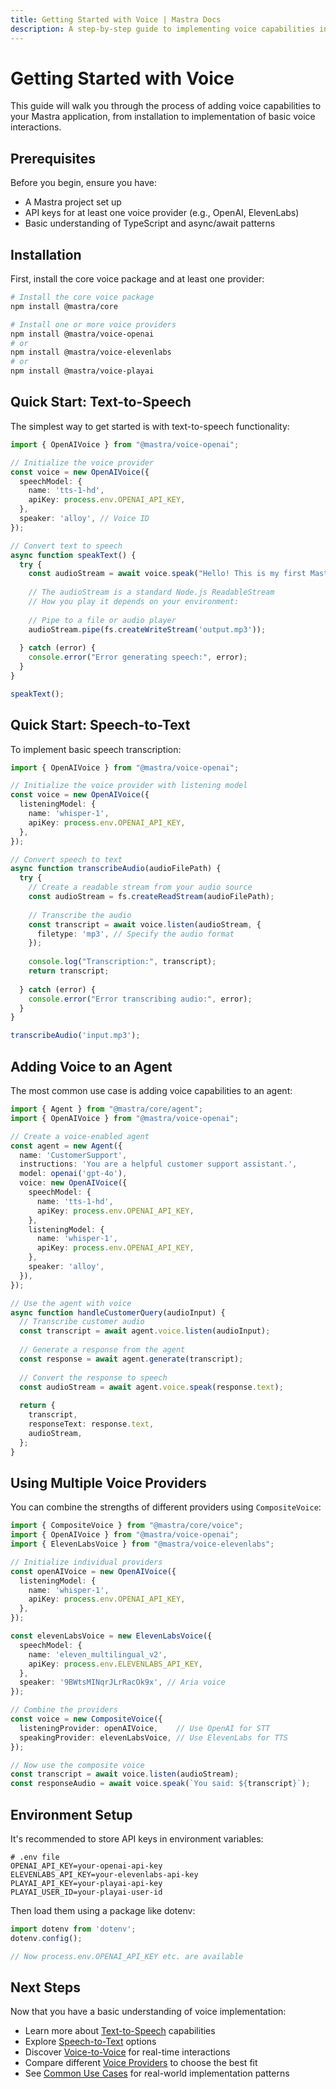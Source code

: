```yaml
---
title: Getting Started with Voice | Mastra Docs
description: A step-by-step guide to implementing voice capabilities in your Mastra applications, from installation to basic usage patterns.
---
```


# Getting Started with Voice

This guide will walk you through the process of adding voice capabilities to your Mastra application, from installation to implementation of basic voice interactions.

## Prerequisites

Before you begin, ensure you have:

- A Mastra project set up
- API keys for at least one voice provider (e.g., OpenAI, ElevenLabs)
- Basic understanding of TypeScript and async/await patterns

## Installation

First, install the core voice package and at least one provider:

```bash
# Install the core voice package
npm install @mastra/core

# Install one or more voice providers
npm install @mastra/voice-openai
# or
npm install @mastra/voice-elevenlabs
# or
npm install @mastra/voice-playai
```

## Quick Start: Text-to-Speech

The simplest way to get started is with text-to-speech functionality:

```typescript
import { OpenAIVoice } from "@mastra/voice-openai";

// Initialize the voice provider
const voice = new OpenAIVoice({
  speechModel: {
    name: 'tts-1-hd',
    apiKey: process.env.OPENAI_API_KEY,
  },
  speaker: 'alloy', // Voice ID
});

// Convert text to speech
async function speakText() {
  try {
    const audioStream = await voice.speak("Hello! This is my first Mastra voice application.");
    
    // The audioStream is a standard Node.js ReadableStream
    // How you play it depends on your environment:
    
    // Pipe to a file or audio player
    audioStream.pipe(fs.createWriteStream('output.mp3'));
    
  } catch (error) {
    console.error("Error generating speech:", error);
  }
}

speakText();
```

## Quick Start: Speech-to-Text

To implement basic speech transcription:

```typescript
import { OpenAIVoice } from "@mastra/voice-openai";

// Initialize the voice provider with listening model
const voice = new OpenAIVoice({
  listeningModel: {
    name: 'whisper-1',
    apiKey: process.env.OPENAI_API_KEY,
  },
});

// Convert speech to text
async function transcribeAudio(audioFilePath) {
  try {
    // Create a readable stream from your audio source
    const audioStream = fs.createReadStream(audioFilePath);
    
    // Transcribe the audio
    const transcript = await voice.listen(audioStream, {
      filetype: 'mp3', // Specify the audio format
    });
    
    console.log("Transcription:", transcript);
    return transcript;
    
  } catch (error) {
    console.error("Error transcribing audio:", error);
  }
}

transcribeAudio('input.mp3');
```

## Adding Voice to an Agent

The most common use case is adding voice capabilities to an agent:

```typescript
import { Agent } from "@mastra/core/agent";
import { OpenAIVoice } from "@mastra/voice-openai";

// Create a voice-enabled agent
const agent = new Agent({
  name: 'CustomerSupport',
  instructions: 'You are a helpful customer support assistant.',
  model: openai('gpt-4o'),
  voice: new OpenAIVoice({
    speechModel: {
      name: 'tts-1-hd',
      apiKey: process.env.OPENAI_API_KEY,
    },
    listeningModel: {
      name: 'whisper-1',
      apiKey: process.env.OPENAI_API_KEY,
    },
    speaker: 'alloy',
  }),
});

// Use the agent with voice
async function handleCustomerQuery(audioInput) {
  // Transcribe customer audio
  const transcript = await agent.voice.listen(audioInput);
  
  // Generate a response from the agent
  const response = await agent.generate(transcript);
  
  // Convert the response to speech
  const audioStream = await agent.voice.speak(response.text);
  
  return {
    transcript,
    responseText: response.text,
    audioStream,
  };
}
```

## Using Multiple Voice Providers

You can combine the strengths of different providers using `CompositeVoice`:

```typescript
import { CompositeVoice } from "@mastra/core/voice";
import { OpenAIVoice } from "@mastra/voice-openai";
import { ElevenLabsVoice } from "@mastra/voice-elevenlabs";

// Initialize individual providers
const openAIVoice = new OpenAIVoice({
  listeningModel: {
    name: 'whisper-1',
    apiKey: process.env.OPENAI_API_KEY,
  },
});

const elevenLabsVoice = new ElevenLabsVoice({
  speechModel: {
    name: 'eleven_multilingual_v2',
    apiKey: process.env.ELEVENLABS_API_KEY,
  },
  speaker: '9BWtsMINqrJLrRacOk9x', // Aria voice
});

// Combine the providers
const voice = new CompositeVoice({
  listeningProvider: openAIVoice,    // Use OpenAI for STT
  speakingProvider: elevenLabsVoice, // Use ElevenLabs for TTS
});

// Now use the composite voice
const transcript = await voice.listen(audioStream);
const responseAudio = await voice.speak(`You said: ${transcript}`);
```

## Environment Setup

It's recommended to store API keys in environment variables:

```
# .env file
OPENAI_API_KEY=your-openai-api-key
ELEVENLABS_API_KEY=your-elevenlabs-api-key
PLAYAI_API_KEY=your-playai-api-key
PLAYAI_USER_ID=your-playai-user-id
```

Then load them using a package like dotenv:

```typescript
import dotenv from 'dotenv';
dotenv.config();

// Now process.env.OPENAI_API_KEY etc. are available
```

## Next Steps

Now that you have a basic understanding of voice implementation:

- Learn more about [Text-to-Speech](./text-to-speech) capabilities
- Explore [Speech-to-Text](./speech-to-text) options
- Discover [Voice-to-Voice](./voice-to-voice) for real-time interactions
- Compare different [Voice Providers](../reference/voice/providers) to choose the best fit
- See [Common Use Cases](./use-cases/common) for real-world implementation patterns